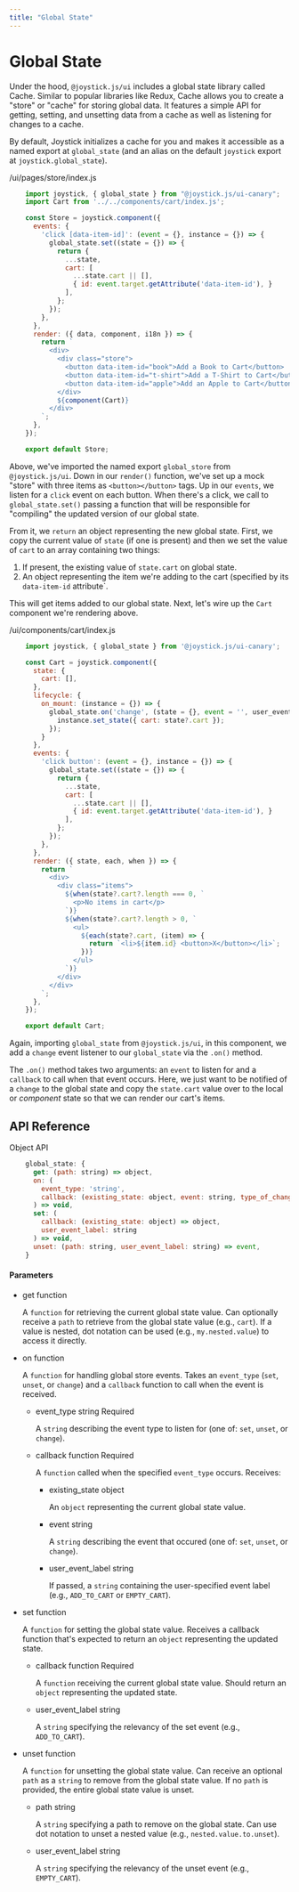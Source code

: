 ```yaml
---
title: "Global State"
---
```


# Global State

Under the hood, `@joystick.js/ui` includes a global state library called Cache. Similar to popular libraries like Redux, Cache allows you to create a "store" or "cache" for storing global data. It features a simple API for getting, setting, and unsetting data from a cache as well as listening for changes to a cache.

By default, Joystick initializes a cache for you and makes it accessible as a named export at `global_state` (and an alias on the default `joystick` export at `joystick.global_state`).

/ui/pages/store/index.js

```js
    import joystick, { global_state } from "@joystick.js/ui-canary";
    import Cart from '../../components/cart/index.js';

    const Store = joystick.component({
      events: {
        'click [data-item-id]': (event = {}, instance = {}) => {
          global_state.set((state = {}) => {
            return {
              ...state,
              cart: [
                ...state.cart || [],
                { id: event.target.getAttribute('data-item-id'), }
              ],
            };
          });
        },
      },
      render: ({ data, component, i18n }) => {
        return `
          <div>
            <div class="store">
              <button data-item-id="book">Add a Book to Cart</button>
              <button data-item-id="t-shirt">Add a T-Shirt to Cart</button>
              <button data-item-id="apple">Add an Apple to Cart</button>
            </div>
            ${component(Cart)}
          </div>
        `;
      },
    });

    export default Store;
```
Above, we've imported the named export `global_store` from `@joystick.js/ui`. Down in our `render()` function, we've set up a mock "store" with three items as `<button></button>` tags. Up in our `events`, we listen for a `click` event on each button. When there's a click, we call to `global_state.set()` passing a function that will be responsible for "compiling" the updated version of our global state.

From it, we `return` an object representing the new global state. First, we copy the current value of `state` (if one is present) and then we set the value of `cart` to an array containing two things:

1.  If present, the existing value of `state.cart` on global state.
2.  An object representing the item we're adding to the cart (specified by its `data-item-id` attribute\`.

This will get items added to our global state. Next, let's wire up the `Cart` component we're rendering above.

/ui/components/cart/index.js

```js
    import joystick, { global_state } from '@joystick.js/ui-canary';

    const Cart = joystick.component({
      state: {
        cart: [],
      },
      lifecycle: {
        on_mount: (instance = {}) => {
          global_state.on('change', (state = {}, event = '', user_event_label = '') => {
            instance.set_state({ cart: state?.cart });
          });
        }
      },
      events: {
        'click button': (event = {}, instance = {}) => {
          global_state.set((state = {}) => {
            return {
              ...state,
              cart: [
                ...state.cart || [],
                { id: event.target.getAttribute('data-item-id'), }
              ],
            };
          });
        },
      },
      render: ({ state, each, when }) => {
        return `
          <div>
            <div class="items">
              ${when(state?.cart?.length === 0, `
                <p>No items in cart</p>
              `)}
              ${when(state?.cart?.length > 0, `
                <ul>
                  ${each(state?.cart, (item) => {
                    return `<li>${item.id} <button>X</button></li>`;
                  })}
                </ul>
              `)}
            </div>
          </div>
        `;
      },
    });

    export default Cart;
  ```
Again, importing `global_state` from `@joystick.js/ui`, in this component, we add a `change` event listener to our `global_state` via the `.on()` method.

The `.on()` method takes two arguments: an `event` to listen for and a `callback` to call when that event occurs. Here, we just want to be notified of a `change` to the global state and copy the `state.cart` value over to the local or _component_ state so that we can render our cart's items.

## API Reference

Object API

```js
    global_state: {
      get: (path: string) => object,
      on: (
        event_type: 'string',
        callback: (existing_state: object, event: string, type_of_change: string) => void
      ) => void,
      set: (
        callback: (existing_state: object) => object,
        user_event_label: string
      ) => void,
      unset: (path: string, user_event_label: string) => event,
    }
```
#### Parameters

- get function

  A `function` for retrieving the current global state value. Can optionally receive a `path` to retrieve from the global state value (e.g., `cart`). If a value is nested, dot notation can be used (e.g., `my.nested.value`) to access it directly.

- on function

  A `function` for handling global store events. Takes an `event_type` (`set`, `unset`, or `change`) and a `callback` function to call when the event is received.

  - event_type string Required

    A `string` describing the event type to listen for (one of: `set`, `unset`, or `change`).

  - callback function Required

    A `function` called when the specified `event_type` occurs. Receives:

    - existing_state object

      An `object` representing the current global state value.

    - event string

      A `string` describing the event that occured (one of: `set`, `unset`, or `change`).

    - user_event_label string

      If passed, a `string` containing the user-specified event label (e.g., `ADD_TO_CART` or `EMPTY_CART`).

- set function

  A `function` for setting the global state value. Receives a callback function that's expected to return an `object` representing the updated state.

  - callback function Required

    A `function` receiving the current global state value. Should return an `object` representing the updated state.

  - user_event_label string

    A `string` specifying the relevancy of the set event (e.g., `ADD_TO_CART`).

- unset function

  A `function` for unsetting the global state value. Can receive an optional `path` as a `string` to remove from the global state value. If no `path` is provided, the entire global state value is unset.

  - path string

    A `string` specifying a path to remove on the global state. Can use dot notation to unset a nested value (e.g., `nested.value.to.unset`).

  - user_event_label string

    A `string` specifying the relevancy of the unset event (e.g., `EMPTY_CART`).
